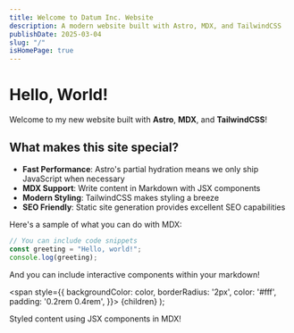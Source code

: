 ```yaml
---
title: Welcome to Datum Inc. Website
description: A modern website built with Astro, MDX, and TailwindCSS
publishDate: 2025-03-04
slug: "/"
isHomePage: true
---
```


# Hello, World!

Welcome to my new website built with **Astro**, **MDX**, and **TailwindCSS**!

## What makes this site special?

- **Fast Performance**: Astro's partial hydration means we only ship JavaScript when necessary
- **MDX Support**: Write content in Markdown with JSX components
- **Modern Styling**: TailwindCSS makes styling a breeze
- **SEO Friendly**: Static site generation provides excellent SEO capabilities

Here's a sample of what you can do with MDX:

```js
// You can include code snippets
const greeting = "Hello, world!";
console.log(greeting);
```

And you can include interactive components within your markdown!

  <span
    style={{
      backgroundColor: color,
      borderRadius: '2px',
      color: '#fff',
      padding: '0.2rem 0.4rem',
    }}>
    {children}
  </span>
);

<Highlight color="#25c2a0">Styled content using JSX components in MDX!</Highlight>